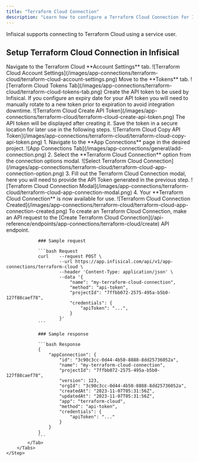 ```yaml
---
title: "Terraform Cloud Connection"
description: "Learn how to configure a Terraform Cloud Connection for Infisical."
---
```


Infisical supports connecting to Terraform Cloud using a service user.

## Setup Terraform Cloud Connection in Infisical

<Steps>
    <Step title="Move to Account Settings on Terraform Cloud">
        Navigate to the Terraform Cloud **Account Settings** tab.
        ![Terraform Cloud Account Settings](/images/app-connections/terraform-cloud/terraform-cloud-account-settings.png)
    </Step>
    <Step title="Move to Tokens Tab">
        Move to the **Tokens** tab.
        ![Terraform Cloud Tokens Tab](/images/app-connections/terraform-cloud/terraform-cloud-tokens-tab.png)
    </Step>
    <Step title="Create the API Token">
        Create the API token to be used by Infisical.
        <Note>
            If you configure an expiry date for your API token you will need to manually rotate to a new token prior to expiration to avoid integration downtime.
        </Note>
        ![Terraform Cloud Create API Token](/images/app-connections/terraform-cloud/terraform-cloud-create-api-token.png)
    </Step>
    <Step title="Copy the API Token">
        The API token will be displayed after creating it. Save the token in a secure location for later use in the following steps.
        ![Terraform Cloud Copy API Token](/images/app-connections/terraform-cloud/terraform-cloud-copy-api-token.png)
    </Step>
    <Step title="Add Terraform Cloud Connection in Infisical">
        <Tabs>
            <Tab title="Infisical UI">
                1. Navigate to the **App Connections** page in the desired project.
                ![App Connections Tab](/images/app-connections/general/add-connection.png)
                2. Select the **Terraform Cloud Connection** option from the connection options modal.
                    ![Select Terraform Cloud Connection](/images/app-connections/terraform-cloud/terraform-cloud-app-connection-option.png)
                3. Fill out the Terraform Cloud Connection modal, here you will need to provide the API Token generated in the previous step.
                    ![Terraform Cloud Connection Modal](/images/app-connections/terraform-cloud/terraform-cloud-app-connection-modal.png)
                4. Your **Terraform Cloud Connection** is now available for use.
                    ![Terraform Cloud Connection Created](/images/app-connections/terraform-cloud/terraform-cloud-app-connection-created.png)
            </Tab>
            <Tab title="API">
                To create an Terraform Cloud Connection, make an API request to the [Create Terraform Cloud
                Connection](/api-reference/endpoints/app-connections/terraform-cloud/create) API endpoint.

                ### Sample request

                ```bash Request
                curl    --request POST \
                        --url https://app.infisical.com/api/v1/app-connections/terraform-cloud \
                        --header 'Content-Type: application/json' \
                        --data '{
                            "name": "my-terraform-cloud-connection",
                            "method": "api-token",
                            "projectId": "7ffbb072-2575-495a-b5b0-127f88caef78",
                            "credentials": {
                                "apiToken": "...",
                            }
                        }'
                ```

                ### Sample response

                ```bash Response
                {
                    "appConnection": {
                        "id": "3c90c3cc-0d44-4b50-8888-8dd25736052a",
                        "name": "my-terraform-cloud-connection",
                        "projectId": "7ffbb072-2575-495a-b5b0-127f88caef78",
                        "version": 123,
                        "orgId": "3c90c3cc-0d44-4b50-8888-8dd25736052a",
                        "createdAt": "2023-11-07T05:31:56Z",
                        "updatedAt": "2023-11-07T05:31:56Z",
                        "app": "terraform-cloud",
                        "method": "api-token",
                        "credentials": {
                            "apiToken": "..."
                        }
                    }
                }
                ```
            </Tab>
        </Tabs>
    </Step>
</Steps>
